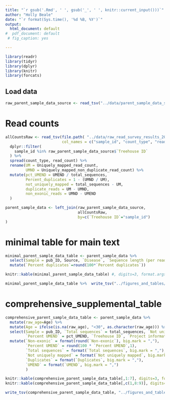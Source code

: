 ```yaml
---
title: "`r gsub('.Rmd', ' ', gsub('_', ' ', knitr::current_input()))`"
author: "Holly Beale"
date: "`r format(Sys.time(), '%d %B, %Y')`"
output:
  html_document: default
#  pdf_document: default
 # fig_caption: yes

---
```



```r

library(readr)
library(tidyr)
library(dplyr)
library(knitr)
library(forcats)

```



                   
## Load data


```r

raw_parent_sample_data_source <- read_tsv("../data/parent_sample_data_source.tsv") %>% rename(pub_ID = publication_id)
```

# Read counts 
```r

allCountsRaw <- read_tsv(file.path( "../data/raw_read_survey_results_2019_03_28.txt"), 
                         col_names = c("sample_id", "count_type", "read_count")) %>%
  dplyr::filter(
    sample_id %in% raw_parent_sample_data_source$`Treehouse ID`
  ) %>% 
  spread(count_type, read_count) %>%
  rename(UM = Uniquely_mapped_read_count,
         UMND = Uniquely_mapped_non_duplicate_read_count) %>%
  mutate(pct_UMEND = UMEND / total_sequences,
         Percent_duplicates = 1 - (UMND / UM), 
         not_uniquely_mapped = total_sequences - UM,
         duplicate_reads = UM - UMND,
         non_exonic_reads = UMND - UMEND
  )

parent_sample_data <- left_join(raw_parent_sample_data_source,
                                allCountsRaw,
                                by=c(`Treehouse ID`="sample_id")
)

```

# minimal table for main text
```r

minimal_parent_sample_data_table <- parent_sample_data %>%
  select(Sample = pub_ID, Source, `Disease`, `Sequence length (per read end)`, `Percent duplicates`=Percent_duplicates) %>%
  mutate(`Percent duplicates`=round(100*`Percent duplicates`))

knitr::kable(minimal_parent_sample_data_table) #, digits=3, format.args=list(big.mark = ','))

minimal_parent_sample_data_table %>%  write_tsv("../figures_and_tables/table_1_selected_parent_sample_data.tsv")

```


# comprehensive_supplemental_table
```r


comprehensive_parent_sample_data_table <- parent_sample_data %>% 
  mutate(raw_age=Age) %>%
  mutate(Age = ifelse(is.na(raw_age), "<30", as.character(raw_age))) %>%
  select(Sample = pub_ID, `Total sequences` = total_sequences, `Not uniquely mapped` = not_uniquely_mapped, `Duplicates` = duplicate_reads, `Non-exonic` = non_exonic_reads, UMEND,
         `Percent UMEND` = pct_UMEND, `Treehouse ID`, `Project information`, `Sample ID in project`, Age) %>%
  mutate(`Non-exonic` = format(round(`Non-exonic`), big.mark = ","),
         `Percent UMEND` = round(100 * `Percent UMEND`,1),
         `Total sequences` = format(`Total sequences`, big.mark = ","),
         `Not uniquely mapped` = format(`Not uniquely mapped`, big.mark = ","),
         `Duplicates` = format(`Duplicates`, big.mark = ","),
         `UMEND` = format(`UMEND`, big.mark = ",")
         )

knitr::kable(comprehensive_parent_sample_data_table[,1:7], digits=3, format.args=list(big.mark = ','))
knitr::kable(comprehensive_parent_sample_data_table[,c(1,8:9)], digits=3, format.args=list(big.mark = ','))

write_tsv(comprehensive_parent_sample_data_table, "../figures_and_tables/table_S1_comprehensive_parent_sample_data.tsv")

```


